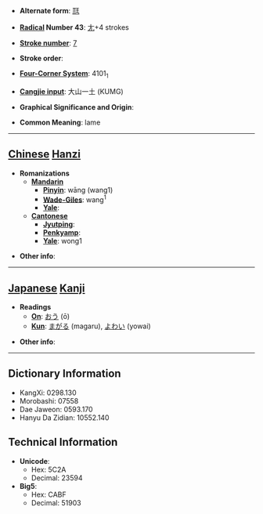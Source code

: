 * '''Alternate form''': [[尫]]

* '''[[Wiktionary:Chinese radical index| Radical]] Number 43''': [[Wiktionary:Chinese radical index 尢|尢]]+4 strokes

* '''[[Wiktionary:Chinese total strokes index|Stroke number]]''': [[Wiktionary:Chinese total strokes index 7|7]]

* '''Stroke order''': 

* '''[[Wiktionary:Chinese four corner index|Four-Corner System]]''': 4101<sub>1</sub>

* '''[[Wiktionary:Chinese Cangjie index|Cangjie input]]''': 大山一土 (KUMG)

* '''Graphical Significance and Origin''': 

* '''Common Meaning''': lame

----

== [[Chinese]] [[Hanzi]] ==

* '''Romanizations'''
** '''[[Mandarin]]'''
*** '''[[Pinyin]]''': wāng (wang1)
*** '''[[Wade-Giles]]''': wang<sup>1</sup>
*** '''[[Yale]]''': 
** '''[[Cantonese]]'''
*** '''[[Jyutping]]''':
*** '''[[Penkyamp]]''': 
*** '''[[Yale]]''': wong1

* '''Other info''': 

----

== [[Japanese]] [[Kanji]] ==

* '''Readings'''
** '''[[On]]''': [[おう]] (ō)
** '''[[Kun]]''': [[まがる]] (magaru), [[よわい]] (yowai)

* '''Other info''':  

----

== Dictionary Information ==

* KangXi: 0298.130
* Morobashi: 07558
* Dae Jaweon: 0593.170
* Hanyu Da Zidian: 10552.140

== Technical Information ==

* '''Unicode''':
** Hex: 5C2A
** Decimal: 23594
* '''Big5''':
** Hex: CABF
** Decimal: 51903